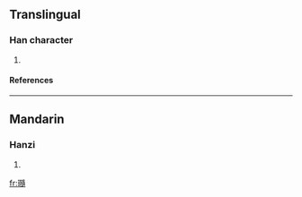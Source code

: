 ==Translingual==
===Han character===
{{Han char|rn=96|rad=玉|as=16|sn=20|four=|canj=一土弓中月 (MGNLB)}}
# {{defn|Han|sort=玉16}}
====References====
{{Han ref|kx=0745.090|dkj=21338|dj=1153.200|hdz=21145.100|uh=74CD|ud=29901}}

----
==Mandarin==
===Hanzi===
{{cmn-hanzi|pin=[[suì]] (sui4)|wg=sui<sup>4</sup>}}
# {{defn|Mandarin}}

[[fr:瓍]]